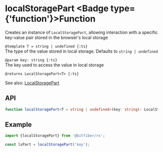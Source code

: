 
# localStoragePart <Badge type={'function'}>Function</Badge>

Creates an instance of `LocalStoragePart`, allowing interaction with a specific key-value pair
stored in the browser's local storage

`@template T = string | undefined {:ts}`  
The type of the value stored in local storage. Defaults to `string | undefined`

`@param key: string {:ts}`  
The key used to access the value in local storage

`@returns LocalStoragePart<T> {:ts}`

See also: [LocalStoragePart](/sources/reference/localStoragePart)

## API

```ts copy
function localStoragePart<T = string | undefined>(key: string): LocalStoragePart<T>;
```

## Example

```ts copy
import {localStoragePart} from '@bitfiber/rx';

const lsPart = localStoragePart('key');
```
